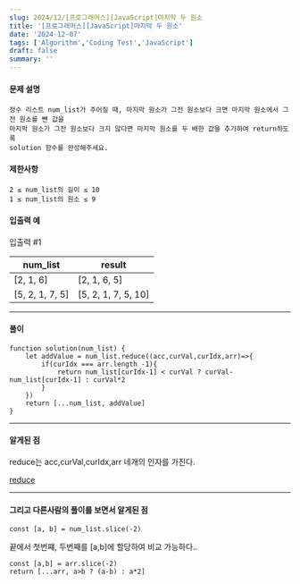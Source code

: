 ```yaml
---
slug: 2024/12/[프로그래머스][JavaScript]마지막 두 원소
title: '[프로그래머스][JavaScript]마지막 두 원소'
date: '2024-12-07'
tags: ['Algorithm','Coding Test','JavaScript']
draft: false
summary: ''
---
```

#### 문제 설명
    정수 리스트 num_list가 주어질 때, 마지막 원소가 그전 원소보다 크면 마지막 원소에서 그전 원소를 뺀 값을 
    마지막 원소가 그전 원소보다 크지 않다면 마지막 원소를 두 배한 값을 추가하여 return하도록 
    solution 함수를 완성해주세요.
#### 제한사항
````
2 ≤ num_list의 길이 ≤ 10
1 ≤ num_list의 원소 ≤ 9
````
#### 입출력 예
입출력 #1

|num_list|	result|
|-----|-----|
|[2, 1, 6]|	[2, 1, 6, 5]|
|[5, 2, 1, 7, 5]|	[5, 2, 1, 7, 5, 10]|
---
#### 풀이
````
function solution(num_list) {
    let addValue = num_list.reduce((acc,curVal,curIdx,arr)=>{
        if(curIdx === arr.length -1){
            return num_list[curIdx-1] < curVal ? curVal-num_list[curIdx-1] : curVal*2
        }
    })
    return [...num_list, addValue]
}
````
---
#### 알게된 점
reduce는 acc,curVal,curIdx,arr 네개의 인자를 가진다.


[reduce](https://developer.mozilla.org/ko/docs/Web/JavaScript/Reference/Global_Objects/Array/reduce)

---
#### 그리고 다른사람의 풀이를 보면서 알게된 점
`const [a, b] = num_list.slice(-2) `

끝에서 첫번쨰, 두번째를 [a,b]에 할당하여 비교 가능하다..

````
const [a,b] = arr.slice(-2)
return [...arr, a>b ? (a-b) : a*2]
````